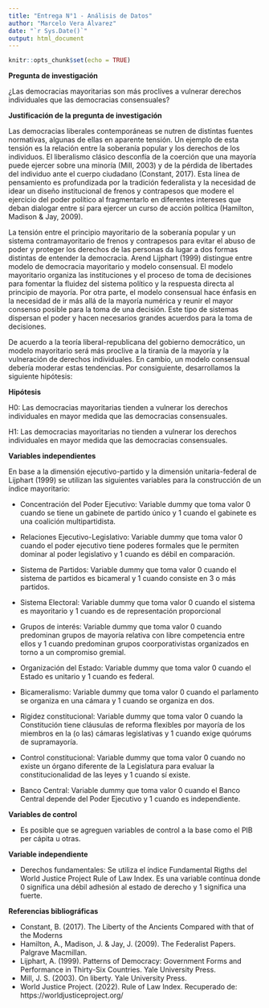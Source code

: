 ```yaml
---
title: "Entrega N°1 - Análisis de Datos"
author: "Marcelo Vera Álvarez"
date: "`r Sys.Date()`"
output: html_document
---
```


```r
knitr::opts_chunk$set(echo = TRUE)
```

**Pregunta de investigación**

¿Las democracias mayoritarias son más proclives a vulnerar derechos individuales que las democracias consensuales?

**Justificación de la pregunta de investigación**

Las democracias liberales contemporáneas se nutren de distintas fuentes normativas, algunas de ellas en aparente tensión. Un ejemplo de esta tensión es la relación entre la soberanía popular y los derechos de los individuos. El liberalismo clásico desconfía de la coerción que una mayoría puede ejercer sobre una minoría (Mill, 2003) y de la pérdida de libertades del individuo ante el cuerpo ciudadano (Constant, 2017). Esta línea de pensamiento es profundizada por la tradición federalista y la necesidad de idear un diseño institucional de frenos y contrapesos que modere el ejercicio del poder político al fragmentarlo en diferentes intereses que deban dialogar entre sí para ejercer un curso de acción política (Hamilton, Madison & Jay, 2009).

La tensión entre el principio mayoritario de la soberanía popular y un sistema contramayoritario de frenos y contrapesos para evitar el abuso de poder y proteger los derechos de las personas da lugar a dos formas distintas de entender la democracia. Arend Lijphart (1999) distingue entre modelo de democracia mayoritario y modelo consensual. El modelo mayoritario organiza las instituciones y el proceso de toma de decisiones para fomentar la fluidez del sistema político y la respuesta directa al principio de mayoría. Por otra parte, el modelo consensual hace énfasis en la necesidad de ir más allá de la mayoría numérica y reunir el mayor consenso posible para la toma de una decisión. Este tipo de sistemas dispersan el poder y hacen necesarios grandes acuerdos para la toma de decisiones.

De acuerdo a la teoría liberal-republicana del gobierno democrático, un modelo mayoritario será más proclive a la tiranía de la mayoría y la vulneración de derechos individuales. En cambio, un modelo consensual debería moderar estas tendencias. Por consiguiente, desarrollamos la siguiente hipótesis:

**Hipótesis**

H0: Las democracias mayoritarias tienden a vulnerar los derechos individuales en mayor medida que las democracias consensuales.

H1: Las democracias mayoritarias no tienden a vulnerar los derechos individuales en mayor medida que las democracias consensuales.

**Variables independientes**

En base a la dimensión ejecutivo-partido y la dimensión unitaria-federal de Lijphart (1999) se utilizan las siguientes variables para la construcción de un índice mayoritario:

+ Concentración del Poder Ejecutivo: Variable dummy que toma valor 0 cuando se tiene un gabinete de partido único y 1 cuando el gabinete es una coalición multipartidista.

+ Relaciones Ejecutivo-Legislativo: Variable dummy que toma valor 0 cuando el poder ejecutivo tiene poderes formales que le permiten dominar al poder legislativo y 1 cuando es débil en comparación.

+ Sistema de Partidos: Variable dummy que toma valor 0 cuando el sistema de partidos es bicameral y 1 cuando consiste en 3 o más partidos.

+ Sistema Electoral: Variable dummy que toma valor 0 cuando el sistema es mayoritario y 1 cuando es de representación proporcional

+ Grupos de interés: Variable dummy que toma valor 0 cuando predominan grupos de mayoría relativa con libre competencia entre ellos y 1 cuando predominan grupos coorporativistas organizados en torno a un compromiso gremial.

+ Organización del Estado: Variable dummy que toma valor 0 cuando el Estado es unitario y 1 cuando es federal.

+ Bicameralismo: Variable dummy que toma valor 0 cuando el parlamento se organiza en una cámara y 1 cuando se organiza en dos.

+ Rigidez constitucional: Variable dummy que toma valor 0 cuando la Constitución tiene cláusulas de reforma flexibles por mayoría de los miembros en la (o las) cámaras legislativas y 1 cuando exige quórums de supramayoría.

+ Control constitucional: Variable dummy que toma valor 0 cuando no existe un órgano diferente de la Legislatura para evaluar la constitucionalidad de las leyes y 1 cuando sí existe.

+ Banco Central: Variable dummy que toma valor 0 cuando el Banco Central depende del Poder Ejecutivo y 1 cuando es independiente.


**Variables de control**

+ Es posible que se agreguen variables de control a la base como el PIB per cápita u otras.

**Variable independiente**

+ Derechos fundamentales: Se utiliza el índice Fundamental Rigths del World Justice Project Rule of Law Index. Es una variable contínua donde 0 significa una débil adhesión al estado de derecho y 1 significa una fuerte.

**Referencias bibliográficas**

+ Constant, B. (2017). The Liberty of the Ancients Compared with that of the Moderns
+ Hamilton, A., Madison, J. & Jay, J. (2009). The Federalist Papers. Palgrave Macmillan.
+ Lijphart, A. (1999). Patterns of Democracy: Government Forms and Performance in Thirty-Six Countries. Yale University Press.
+ Mill, J. S. (2003). On liberty. Yale University Press.
+ World Justice Project. (2022). Rule of Law Index. Recuperado de: https://worldjusticeproject.org/
